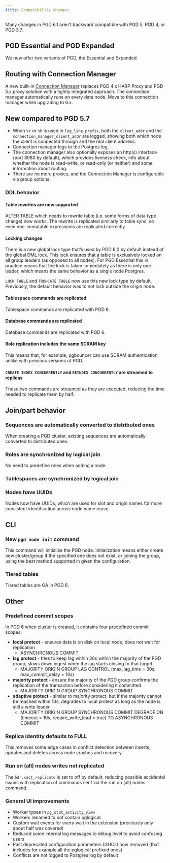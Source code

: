 ```yaml
---
title: Compatibility changes
---
```


Many changes in PGD 6.1 aren't backward compatible with PGD 5, PGD 4, or PGD 3.7.

## **PGD Essential and PGD Expanded**
We now offer two variants of PGD, the Essential and Expanded.

## Routing with Connection Manager
A new built-in [Connection Manager](../reference/connection-manager/overview) replaces PGD 4.x HARP Proxy and PGD 5.x proxy solution with a tightly integrated approach. The connection manager automatically runs on every data node. Move to this connection manager while upgrading to 6.x.


## **New compared to PGD 5.7** 
- When `%r` or `%h` is used in `log_line_prefix`, both the `client_addr` and the `connection_manager_client_addr` are logged, showing both which node the client is connected through and the real client address. 
- Connection manager logs to the Postgres log.
- The connection manager also optionally exposes an http(s) interface (port 8080 by default), which provides liveness check, info about whether the node is read-write, or read-only (or neither) and some information about routing.
- There are no more proxies, and the Connection Manager is configurable via group options.

### **DDL behavior**

#### **Table rewrites are now supported**

ALTER TABLE which needs to rewrite table (i.e. some forms of data type change) now works. The rewrite is replicated similarly to table sync, so even non-immutable expressions are replicated correctly.

#### **Locking changes** 

There is a new global lock type that’s used by PGD 6.0 by default instead of the global DML lock. This lock ensures that a table is exclusively locked on all group leaders (as opposed to all nodes). For PGD Essential this in practice means that the lock is taken immediately as there is only one leader, which means the same behavior as a single node Postgres.

`LOCK TABLE` and `TRUNCATE TABLE` now use this new lock type by default.  Previously, the default behavior was to not lock outside the origin node.

#### **Tablespace commands are replicated**

Tablespace commands are replicated with PGD 6.

#### **Database commands are replicated**

Database commands are replicated with PGD 6.

#### **Role replication includes the same SCRAM key**

This means that, for example, pgbouncer can use SCRAM authentication, unlike with previous versions of PGD.

#### **`CREATE INDEX CONCURRENTLY` and `REINDEX CONCURRENTLY` are streamed to replicas**

These two commands are streamed as they are executed, reducing the time needed to replicate them by half.

## **Join/part behavior**

### **Sequences are automatically converted to distributed ones** 

When creating a PGD cluster, existing sequences are automatically converted to distributed ones.

### **Roles are synchronized by logical join**

No need to predefine roles when adding a node.

### **Tablespaces are synchronized by logical join**

### **Nodes have UUIDs**

Nodes now have UUIDs, which are used for slot and origin names for more consistent identification across node name reuse.

## **CLI**

### **New `pgd node init` command**

This command will initialize the PGD node. Initialization means either create new cluster/group if the specified one does not exist, or joining the group, using the best method supported in given the configuration.

### **Tiered tables**

Tiered tables are GA in PGD 6.

## **Other**

### **Predefined commit scopes**

In PGD 6 when cluster is created, it contains four predefined commit scopes:

* **local protect** \- ensures data is on disk on local node, does not wait for replication  
  * ASYNCHRONOUS COMMIT  
* **lag protect** \- tries to keep lag within 30s within the majority of the PGD group, slows down ingest when the lag starts closing to that target  
  * MAJORITY ORIGIN GROUP LAG CONTROL (max_lag_time = 30s, max_commit_delay = 10s)  
* **majority protect** \- ensure the majority of the PGD group confirms the replication of the transaction before considering it committed  
  * MAJORITY ORIGIN GROUP SYNCHRONOUS COMMIT  
* **adaptive protect** \- similar to majority protect, but if the majority cannot be reached within 10s, degrades to local protect as long as the node is still a write leader  
  * MAJORITY ORIGIN GROUP SYNCHRONOUS COMMIT DEGRADE ON (timeout = 10s, require_write_lead = true) TO ASYNCHRONOUS COMMIT

### **Replica identity defaults to FULL** 

This removes some edge cases in conflict detection between inserts, updates and deletes across node crashes and recovery.

### **Run on (all) nodes writes not replicated**

The `bdr.xact_replicate` is set to off by default, reducing possible accidental issues with replication of commands sent via the run on (all) nodes command. 

### **General UI improvements**

- Worker types in `pg_stat_activity_view`  
- Workers renamed to not contain pglogical  
- Custom wait events for every wait in the extension (previously only about half was covered)  
- Reduced some internal log messages to debug level to avoid confusing users  
- Past deprecated configuration parameters (GUCs) now removed (that includes for example all the pglogical prefixed ones)  
- Conflicts are not logged to Postgres log by default